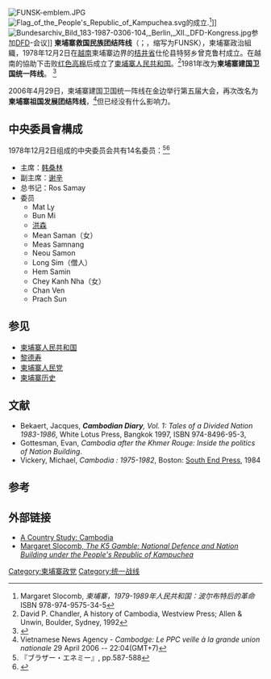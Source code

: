 [[File:FUNSK-emblem.JPG|thumb]]
[[File:Flag_of_the_People's_Republic_of_Kampuchea.svg|thumb]]的成立.<ref>Margaret Slocomb, ''柬埔寨，1979-1989年人民共和国：波尔布特后的革命'' ISBN 978-974-9575-34-5</ref>]]
[[File:Bundesarchiv_Bild_183-1987-0306-104,_Berlin,_XII._DFD-Kongress.jpg|thumb]]参加[[德国民主妇女联合会|DFD]]-会议]]
'''柬埔寨救国民族团结阵线'''（{{lang-km|រណសិរ្សសាមគ្គីសង្គ្រោះជាតិកម្ពុជា}}；{{lang-fr|Front d'Union nationale pour le salut du Kampuchéa}}，缩写为FUNSK），柬埔寨政治組織，1978年12月2日在[[越南|越南]]柬埔寨边界的[[桔井省|桔井省]]仕伦县特努乡曾克鲁村成立。在越南的協助下击败[[红色高棉|红色高棉]]后成立了[[柬埔寨人民共和国|柬埔寨人民共和国]]。<ref>David P. Chandler, A history of Cambodia, Westview Press; Allen & Unwin, Boulder, Sydney, 1992</ref>1981年改为'''柬埔寨建国卫国统一阵线'''。
<ref>{{Cite web |url=http://memory.loc.gov/frd/cs/cambodia/kh_appnb.html |title=Library of Congress / Federal Research Division / Country Studies - Cambodia - Major Political and Military Organizations |access-date=2014-02-03 |archive-date=2014-12-15 |archive-url=https://web.archive.org/web/20141215074421/http://memory.loc.gov/frd/cs/cambodia/kh_appnb.html |dead-url=no }}</ref>

2006年4月29日，柬埔寨建国卫国统一阵线在金边举行第五届大会，再次改名为'''柬埔寨祖国发展团结阵线'''，<ref>Vietnamese News Agency - ''Cambodge: Le PPC veille à la grande union nationale'' 29 April 2006 -- 22:04(GMT+7)</ref>但已经没有什么影响力。

==中央委員會構成==
1978年12月2日组成的中央委员会共有14名委员：<ref>『ブラザー・エネミー』, pp.587-588</ref><ref>{{cite news|url=https://www.nytimes.com/1979/01/09/archives/new-cambodia-leaders-identified-in-radio-broadcast-from-vietnam.html|title=New Cambodia Leaders Identified In Radio Broadcast From Vietnam|publisher=The New York Times|date=1979-01-09|accessdate=2019-05-30|archive-date=2020-04-23|archive-url=https://web.archive.org/web/20200423051500/https://www.nytimes.com/1979/01/09/archives/new-cambodia-leaders-identified-in-radio-broadcast-from-vietnam.html|dead-url=no}}</ref>
* 主席：[[韩桑林|韩桑林]]
* 副主席：[[谢辛|谢辛]]
* 总书记：Ros Samay
* 委员
**Mat Ly
**Bun Mi
**[[洪森|洪森]]
**Mean Saman（女）
**Meas Samnang
**Neou Samon
**Long Sim（僧人）
**Hem Samin
**Chey Kanh Nha（女）
**Chan Ven
**Prach Sun

==参见==
*[[柬埔寨人民共和国|柬埔寨人民共和国]]
*[[黎德寿|黎德寿]]
*[[柬埔寨人民党|柬埔寨人民党]]
*[[柬埔寨历史|柬埔寨历史]]

==文献==
*Bekaert, Jacques, '''''Cambodian Diary''', Vol. 1: Tales of a Divided Nation 1983-1986'', White Lotus Press, Bangkok 1997, ISBN 974-8496-95-3, 
* Gottesman, Evan, ''Cambodia after the Khmer Rouge: Inside the politics of Nation Building''.
* Vickery, Michael, ''Cambodia : 1975-1982'', Boston: [[South_End_Press|South End Press]], 1984
==参考==
{{Reflist}}

==外部链接==
*[http://lcweb2.loc.gov/frd/cs/khtoc.html A Country Study: Cambodia] {{Wayback|url=http://lcweb2.loc.gov/frd/cs/khtoc.html |date=20110406111400 }}
*[http://journals.cambridge.org/action/displayAbstract;jsessionid=4E818460FCE758E3FA63D16E02E91EB3.tomcat1?fromPage=online&aid=86521# Margaret Slocomb, ''The K5 Gamble: National Defence and Nation Building under the People's Republic of Kampuchea''] {{Wayback|url=http://journals.cambridge.org/action/displayAbstract;jsessionid=4E818460FCE758E3FA63D16E02E91EB3.tomcat1?fromPage=online&aid=86521 |date=20160303214841 }}
{{DEFAULTSORT:Kampuchean United Front For National Salvation}}
[[Category:柬埔寨政党|Category:柬埔寨政党]]
[[Category:统一战线|Category:统一战线]]